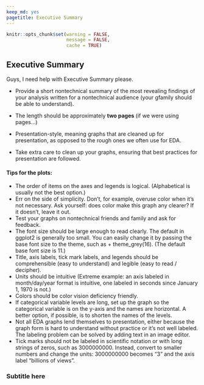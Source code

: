 ---
keep_md: yes
pagetitle: Executive Summary
---
```{r setup, include=FALSE}
knitr::opts_chunk$set(warning = FALSE,
                      message = FALSE, 
                      cache = TRUE)
```

## Executive Summary

Guys, I need help with Executive Summary please.  

* Provide a short nontechnical summary of the most revealing findings of your analysis  written for a nontechnical audience (your gfamily should be able to understand). 

* The length should be approximately __two pages__ (if we were using pages...) 

* Presentation-style, meaning graphs that are cleaned up for presentation, as opposed to the rough ones we often use for EDA. 

* Take extra care to clean up your graphs, ensuring that best practices for presentation are followed.


#### Tips for the plots:

* The order of items on the axes and legends is logical. (Alphabetical is usually not the best option.)
* Err on the side of simplicity. Don't, for example, overuse color when it's not necessary. Ask yourself: does color make this graph any clearer? If it doesn't, leave it out.
* Test your graphs on nontechnical friends and family and ask for feedback.
* The font size should be large enough to read clearly. The default in ggplot2 is generally too small. You can easily change it by passing the base font size to the theme, such as + theme_grey(16). (The default base font size is 11.)
* Title, axis labels, tick mark labels, and legends should be comprehensible (easy to understand) and legible (easy to read / decipher).
* Units should be intuitive (Extreme example: an axis labeled in month/day/year format is intuitive, one labeled in seconds since January 1, 1970 is not.)
* Colors should be color vision deficiency friendly.
* If categorical variable levels are long, set up the graph so the categorical variable is on the y-axis and the names are horizontal. A better option, if possible, is to shorten the names of the levels.
* Not all EDA graphs lend themselves to presentation, either because the graph form is hard to understand without practice or it's not well labeled. The labeling problem can be solved by adding text in an image editor.
* Tick marks should not be labeled in scientific notation or with long strings of zeros, such as 3000000000. Instead, convert to smaller numbers and change the units: 3000000000 becomes "3" and the axis label "billions of views".



### Subtitle here


